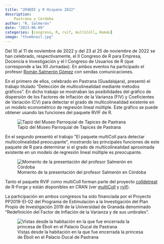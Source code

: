 ---
title: "2R4EDI y R Hispano 2022"
description:
    Pastrana y Córdoba
author: "R. Salmerón"
date: "2023-06-09"
categories: [congreso, R, rvif, multiColl, Román]
image: "thumbnail.jpg"
---

Del 10 al 11 de noviembre de 2022 y del 23 al 25 de noviembre de 2022 se han celebrado, respectivamente, el II Congreso de R para Empresa, Docencia e Investigación y el I Congreso de Usuarios de R (que corresponde a las XII Jornadas). En ambos eventos ha participado el profesor [Román Salmerón Gómez](https://metodoscuantitativos.ugr.es/pages/web/romansg) con sendas comunicaciones.

En el primero de ellos, celebrado en Pastrana (Guadalajara), presentó el trabajo titulado "Detección de multicolinealidad mediante métodos gráficos". En dicho trabajo se mostraban las posibilidades del gráfico de dispersión de los Factores de Inflación de la Varianza (FIV) y Coeficientes de Variación (CV) para detectar el grado de multicolinealidad existente en un modelo econométrico de regresión lineal múltiple. Este gráfico se puede obtener usando las funciones del paquete RVIF de R.

![Tapiz del Museo Parroquial de Tapices de Pastrana](tapiz.jpg "Tapiz del Museo Parroquial de Tapices de Pastrana"){width="200," fig-align="center"}

En el segundo presentó el trabajo "El paquete multiColl  para detectar multicolinealidad preocupante", mostrando las principales funciones de este paquete de R para determinar si el grado de multicolinealidad aproximada existente en un modelo de regresión lineal múltiple es preocupante. 


![Momento de la presentación del profesor Salmerón en Córdoba](presentacion.jpg "Momento de la presentación del profesor Salmerón en Córdoba"){width="200," fig-align="center"}

Tanto el paquete RVIF como multiColl forman parte del proyecto [colldetreat](https://r-forge.r-project.org/R/?group_id=2342) de R-Forge y están disponibles en CRAN (ver [multiColl](https://cran.r-project.org/web/packages/multiColl/index.html) y [rvif](https://cran.r-project.org/web/packages/rvif/index.html)).

La participación en ambos congresos ha sido financiada por el Proyecto PP2019-EI-02 del Programa de Estimulación a la Investigación del Plan Propio de Investigación 2019 de la Universidad de Granada denominado "Redefinición del Factor de Inflación de la Varianza y de sus umbrales".

![Vistas desde la habitación en la que fue encerrada la princesa de Éboli en el Palacio Ducal de Pastrana](vistas.jpg "Vistas desde la habitación en la que fue encerrada la princesa de Éboli en el Palacio Ducal de Pastrana"){width="200," fig-align="center"}


